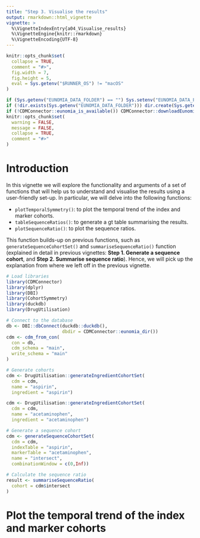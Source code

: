 ```yaml
---
title: "Step 3. Visualise the results"
output: rmarkdown::html_vignette
vignette: >
  %\VignetteIndexEntry{a04_Visualise_results}
  %\VignetteEngine{knitr::rmarkdown}
  %\VignetteEncoding{UTF-8}
---
```

```r
knitr::opts_chunk$set(
  collapse = TRUE,
  comment = "#>",
  fig.width = 7,
  fig.height = 5,
  eval = Sys.getenv("$RUNNER_OS") != "macOS"
)
```

```r
if (Sys.getenv("EUNOMIA_DATA_FOLDER") == "") Sys.setenv("EUNOMIA_DATA_FOLDER" = tempdir())
if (!dir.exists(Sys.getenv("EUNOMIA_DATA_FOLDER"))) dir.create(Sys.getenv("EUNOMIA_DATA_FOLDER"))
if (!CDMConnector::eunomia_is_available()) CDMConnector::downloadEunomiaData()
knitr::opts_chunk$set(
  warning = FALSE,
  message = FALSE,
  collapse = TRUE,
  comment = "#>"
)
```
# Introduction
In this vignette we will explore the functionality and arguments of a set of functions that will help us to understand and visualise the results using a user-friendly set-up. In particular, we will delve into the following functions:

- `plotTemporalSymmetry()`: to plot the temporal trend of the index and marker cohorts.
- `tableSequenceRatios()`: to generate a gt table summarising the results.
- `plotSequenceRatio()`: to plot the sequence ratios.

This function builds-up on previous functions, such as `generateSequenceCohortSet()` and `summariseSequenceRatio()` function (explained in detail in previous vignettes: **Step 1. Generate a sequence cohort**, and **Step 2. Summarise sequence ratio**). Hence, we will pick up the explanation from where we left off in the previous vignette. 

```r
# Load libraries
library(CDMConnector)
library(dplyr)
library(DBI)
library(CohortSymmetry)
library(duckdb)
library(DrugUtilisation)

# Connect to the database
db <- DBI::dbConnect(duckdb::duckdb(), 
                     dbdir = CDMConnector::eunomia_dir())
cdm <- cdm_from_con(
  con = db,
  cdm_schema = "main",
  write_schema = "main"
)

# Generate cohorts
cdm <- DrugUtilisation::generateIngredientCohortSet(
  cdm = cdm,
  name = "aspirin",
  ingredient = "aspirin")

cdm <- DrugUtilisation::generateIngredientCohortSet(
  cdm = cdm,
  name = "acetaminophen",
  ingredient = "acetaminophen")

# Generate a sequence cohort
cdm <- generateSequenceCohortSet(
  cdm = cdm,
  indexTable = "aspirin",
  markerTable = "acetaminophen",
  name = "intersect",
  combinationWindow = c(0,Inf))

# Calculate the sequence ratio
result <- summariseSequenceRatio(
  cohort = cdm$intersect
)
```

# Plot the temporal trend of the index and marker cohorts
```r

```

